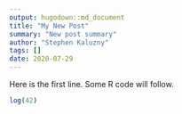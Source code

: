 ```yaml
---
output: hugodown::md_document
title: "My New Post"
summary: "New post summary"
author: "Stephen Kaluzny"
tags: []
date: 2020-07-29
---
```


Here is the first line.
Some R code will follow.
```r
log(42)
```
